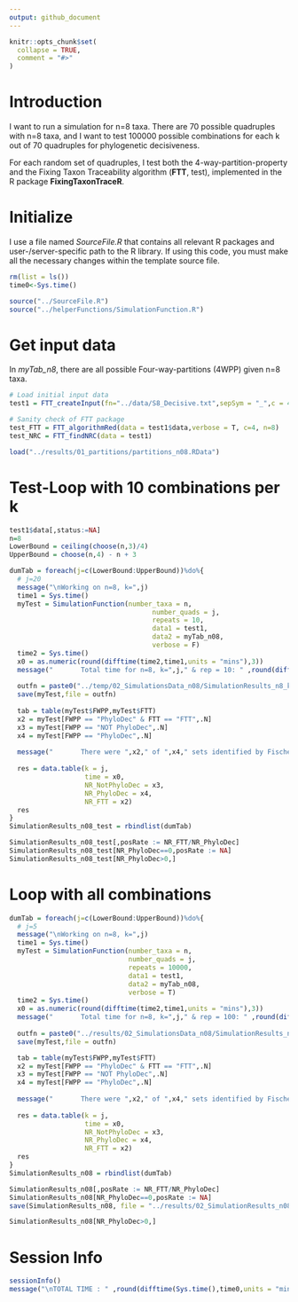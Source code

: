 ```yaml
---
output: github_document
---
```


<!-- 02_Simulation_n08.md is generated from 02_Simulation_n08.Rmd. Please edit that file -->

```r
knitr::opts_chunk$set(
  collapse = TRUE,
  comment = "#>"
)
```

# Introduction

<!-- badges: start -->

<!-- badges: end -->

I want to run a simulation for n=8 taxa. There are 70 possible quadruples with n=8 taxa, and I want to test 100000 possible combinations for each k out of 70 quadruples for phylogenetic decisiveness.

For each random set of quadruples, I test both the 4-way-partition-property and the Fixing Taxon Traceability algorithm (**FTT**, test), implemented in the R package **FixingTaxonTraceR**. 

# Initialize

I use a file named *SourceFile.R* that contains all relevant R packages and user-/server-specific path to the R library. If using this code, you must make all the necessary changes within the template source file. 

```r
rm(list = ls())
time0<-Sys.time()

source("../SourceFile.R")
source("../helperFunctions/SimulationFunction.R")

```

# Get input data

In *myTab_n8*, there are all possible Four-way-partitions (4WPP) given n=8 taxa. 

```r
# Load initial input data
test1 = FTT_createInput(fn="../data/S8_Decisive.txt",sepSym = "_",c = 4)

# Sanity check of FTT package
test_FTT = FTT_algorithmRed(data = test1$data,verbose = T, c=4, n=8)
test_NRC = FTT_findNRC(data = test1)

load("../results/01_partitions/partitions_n08.RData")

```

# Test-Loop with 10 combinations per k

```r
test1$data[,status:=NA]
n=8
LowerBound = ceiling(choose(n,3)/4)
UpperBound = choose(n,4) - n + 3

dumTab = foreach(j=c(LowerBound:UpperBound))%do%{
  # j=20
  message("\nWorking on n=8, k=",j)
  time1 = Sys.time()
  myTest = SimulationFunction(number_taxa = n, 
                                    number_quads = j,
                                    repeats = 10,
                                    data1 = test1,
                                    data2 = myTab_n08,
                                    verbose = F)
  time2 = Sys.time()
  x0 = as.numeric(round(difftime(time2,time1,units = "mins"),3))
  message("       Total time for n=8, k=",j," & rep = 10: " ,round(difftime(time2,time1,units = "mins"),3)," minutes")
  
  outfn = paste0("../temp/02_SimulationsData_n08/SimulationResults_n8_k",j,".RData")
  save(myTest,file = outfn)
  
  tab = table(myTest$FWPP,myTest$FTT)
  x2 = myTest[FWPP == "PhyloDec" & FTT == "FTT",.N]
  x3 = myTest[FWPP == "NOT PhyloDec",.N]
  x4 = myTest[FWPP == "PhyloDec",.N]
  
  message("       There were ",x2," of ",x4," sets identified by Fischers algorith as decisive (",round(x2/x4,4)*100,"%)")
  
  res = data.table(k = j,
                   time = x0,
                   NR_NotPhyloDec = x3,
                   NR_PhyloDec = x4,
                   NR_FTT = x2)
  res
}
SimulationResults_n08_test = rbindlist(dumTab)

SimulationResults_n08_test[,posRate := NR_FTT/NR_PhyloDec]
SimulationResults_n08_test[NR_PhyloDec==0,posRate := NA]
SimulationResults_n08_test[NR_PhyloDec>0,]

```

# Loop with all combinations

```r
dumTab = foreach(j=c(LowerBound:UpperBound))%do%{
  # j=5
  message("\nWorking on n=8, k=",j)
  time1 = Sys.time()
  myTest = SimulationFunction(number_taxa = n, 
                              number_quads = j,
                              repeats = 10000,
                              data1 = test1,
                              data2 = myTab_n08,
                              verbose = T)
  time2 = Sys.time()
  x0 = as.numeric(round(difftime(time2,time1,units = "mins"),3))
  message("       Total time for n=8, k=",j," & rep = 100: " ,round(difftime(time2,time1,units = "mins"),3)," minutes")
  
  outfn = paste0("../results/02_SimulationsData_n08/SimulationResults_n8_k",k,"_rep10000.RData")
  save(myTest,file = outfn)

  tab = table(myTest$FWPP,myTest$FTT)
  x2 = myTest[FWPP == "PhyloDec" & FTT == "FTT",.N]
  x3 = myTest[FWPP == "NOT PhyloDec",.N]
  x4 = myTest[FWPP == "PhyloDec",.N]
  
  message("       There were ",x2," of ",x4," sets identified by Fischers algorith as decisive (",round(x2/x4,4)*100,"%)")
  
  res = data.table(k = j,
                   time = x0,
                   NR_NotPhyloDec = x3,
                   NR_PhyloDec = x4,
                   NR_FTT = x2)
  res
}
SimulationResults_n08 = rbindlist(dumTab)

SimulationResults_n08[,posRate := NR_FTT/NR_PhyloDec]
SimulationResults_n08[NR_PhyloDec==0,posRate := NA]
save(SimulationResults_n08, file = "../results/02_SimulationResults_n08.RData")

SimulationResults_n08[NR_PhyloDec>0,]

```


# Session Info

```r
sessionInfo()
message("\nTOTAL TIME : " ,round(difftime(Sys.time(),time0,units = "mins"),3)," minutes")

```
